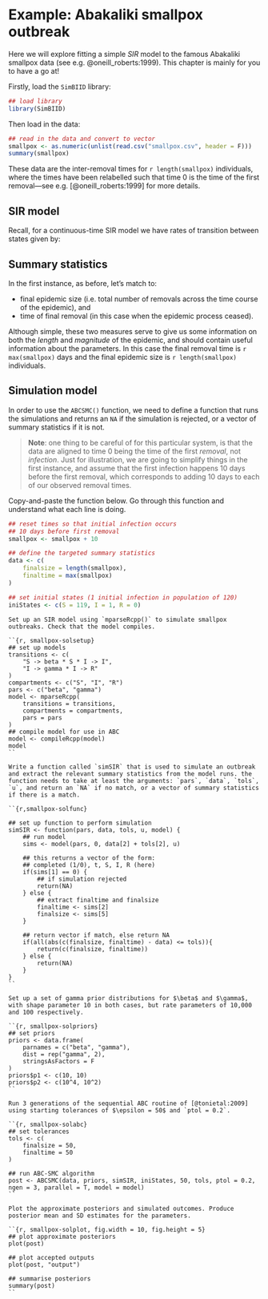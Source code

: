 # Example: Abakaliki smallpox outbreak

Here we will explore fitting a simple $SIR$ model to the famous Abakaliki smallpox data (see e.g.  @oneill_roberts:1999). This chapter is mainly for you to have a go at!

Firstly, load the `SimBIID` library:

```r
## load library
library(SimBIID)
```

Then load in the data:

```r
## read in the data and convert to vector
smallpox <- as.numeric(unlist(read.csv("smallpox.csv", header = F)))
summary(smallpox)
```

These data are the inter-removal times for `r length(smallpox)` individuals, where the times have been relabelled such that time 0 is the time of the first removal---see e.g. [@oneill_roberts:1999] for more details.

## SIR model

Recall, for a continuous-time SIR model we have rates of transition between states given by:
\begin{align*}
    P\left[\mbox{infection event in}~[t, t + \delta t)\right] &= \beta S I + o(\delta t)\\
    P\left[\mbox{removal event in}~[t, t + \delta t)\right] &= \gamma I + o(\delta t)
\end{align*}

## Summary statistics

In the first instance, as before, let's match to:

* final epidemic size (i.e. total number of removals across the time course of the epidemic), and
* time of final removal (in this case when the epidemic process ceased).

Although simple, these two measures serve to give us some information on both the *length* and *magnitude* of the epidemic, and should contain useful information about the parameters. In this case the final removal time is `r max(smallpox)` days and the final epidemic size is `r length(smallpox)` individuals.

## Simulation model

In order to use the `ABCSMC()` function, we need to define a function that runs the simulations and returns an `NA` if the simulation is rejected, or a vector of summary statistics if it is not.

> **Note**: one thing to be careful of for this particular system, is that the data are aligned to time 0 being the time of the first *removal*, not *infection*. Just for illustration, we are going to simplify things in the first instance, and assume that the first infection happens 10 days before the first removal, which corresponds to adding 10 days to each of our observed removal times.

Copy-and-paste the function below. Go through this function and understand what each line is doing.

```r
## reset times so that initial infection occurs
## 10 days before first removal
smallpox <- smallpox + 10

## define the targeted summary statistics
data <- c(
    finalsize = length(smallpox), 
    finaltime = max(smallpox)
)

## set initial states (1 initial infection in population of 120)
iniStates <- c(S = 119, I = 1, R = 0)
```

```task
Set up an SIR model using `mparseRcpp()` to simulate smallpox outbreaks. Check that the model compiles.
```

```solution

``{r, smallpox-solsetup}
## set up models
transitions <- c(
    "S -> beta * S * I -> I", 
    "I -> gamma * I -> R"
)
compartments <- c("S", "I", "R")
pars <- c("beta", "gamma")
model <- mparseRcpp(
    transitions = transitions, 
    compartments = compartments,
    pars = pars
)
## compile model for use in ABC
model <- compileRcpp(model)
model
``

```

```task
Write a function called `simSIR` that is used to simulate an outbreak and extract the relevant summary statistics from the model runs. the function needs to take at least the arguments: `pars`, `data`, `tols`, `u`, and return an `NA` if no match, or a vector of summary statistics if there is a match.
```

```solution

``{r,smallpox-solfunc}
    
## set up function to perform simulation
simSIR <- function(pars, data, tols, u, model) {
    ## run model
    sims <- model(pars, 0, data[2] + tols[2], u)
    
    ## this returns a vector of the form:
    ## completed (1/0), t, S, I, R (here)
    if(sims[1] == 0) {
        ## if simulation rejected
        return(NA)
    } else {
        ## extract finaltime and finalsize
        finaltime <- sims[2]
        finalsize <- sims[5]
    }
    
    ## return vector if match, else return NA
    if(all(abs(c(finalsize, finaltime) - data) <= tols)){
        return(c(finalsize, finaltime))
    } else {
        return(NA)
    }
}
``

```

```task
Set up a set of gamma prior distributions for $\beta$ and $\gamma$, with shape parameter 10 in both cases, but rate parameters of 10,000 and 100 respectively.
```

```solution

``{r, smallpox-solpriors}
## set priors
priors <- data.frame(
    parnames = c("beta", "gamma"), 
    dist = rep("gamma", 2), 
    stringsAsFactors = F
)
priors$p1 <- c(10, 10)
priors$p2 <- c(10^4, 10^2)
``

```

```task
Run 3 generations of the sequential ABC routine of [@tonietal:2009] using starting tolerances of $\epsilon = 50$ and `ptol = 0.2`.
```

```solution

``{r, smallpox-solabc}
## set tolerances
tols <- c(
    finalsize = 50,
    finaltime = 50
)

## run ABC-SMC algorithm
post <- ABCSMC(data, priors, simSIR, iniStates, 50, tols, ptol = 0.2, ngen = 3, parallel = T, model = model)
``

```

```task
Plot the approximate posteriors and simulated outcomes. Produce posterior mean and SD estimates for the parameters.
```

```solution

``{r, smallpox-solplot, fig.width = 10, fig.height = 5}
## plot approximate posteriors
plot(post)

## plot accepted outputs
plot(post, "output")

## summarise posteriors
summary(post)
``

```
